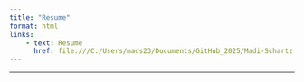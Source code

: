 ```yaml
---
title: "Resume"
format: html
links:
    - text: Resume
      href: file:///C:/Users/mads23/Documents/GitHub_2025/Madi-Schartz.github.io/media/NR%20Resume%202025-Schartz,%20Madi.pdf
---
```


------------------------------------------------------------------------
